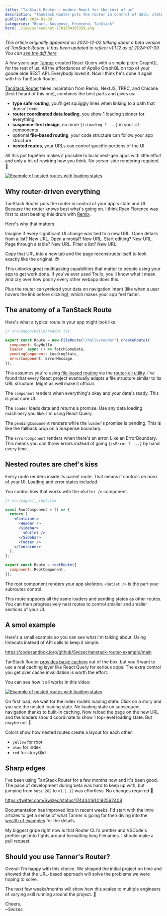 ```yaml
---
title: "TanStack Router – modern React for the rest of us"
description: "TanStack Router puts the router in control of data, state, and UI and it's ... really good."
published: 2024-01-09
categories: "React, Suspense, Frontend, TanStack"
hero: ./img/screenshot-1701534305359.png
---
```


_This article originally appeared on 2023-12-02 talking about a beta version of TanStack Router. It has been updated to reflect v1.1.12 as of 2024-01-09. You can [see the diff here]()_

A few years ago [Tanner](https://twitter.com/tannerlinsley) created React Query with a simple pitch: GraphQL for the rest of us. All the affordances of Apollo GraphQL on top of your goode olde REST API. Everybody loved it. Now I think he's done it again with his TanStack Router.

[TanStack Router](https://tanstack.com/router/v1) takes inspiration from Remix, NextJS, TRPC, and Chicane (first I heard of this one), combines the best parts and gives us:

- **type safe routing**, you'll get squiggly lines when linking to a path that doesn't exist
- **router coordinated data loading**, you show 1 loading spinner for everything
- **suspense-first design**, no more `{isLoading ? ...}` in your UI components
- optional **file-based routing**, your code structure can follow your app structure
- **nested routes**, your URLs can control specific portions of the UI

All this put together makes it possible to build next-gen apps with little effort and only a bit of rewiring how you think. No server-side rendering required 🤘

[![Example of nested routes with loading states](./img/Example-of-nested-routes-with-loading-states-hj5j25.gif)](https://swizec.com/blog/tanstack-router-modern-react-for-the-rest-of-us/)

## Why router-driven everything

TanStack Router puts the router in control of your app's state and UI. Because the router knows best what's going on. I think Ryan Florence was first to start beating this drum with [Remix](https://remix.run).

Here's why that matters:

Imagine if every significant UI change was tied to a new URL. Open details from a list? New URL. Open a modal? New URL. Start editing? New URL. Page through a table? New URL. Filter a list? New URL.

Copy that URL into a new tab and the page reconstructs itself to look exactly like the original. 😍

This unlocks great multitasking capabilities that matter to people using your app to get work done. If you've ever used Trello, you'll know what I mean. And cry over how poorly every other webapp does this.

Plus the router can _preload_ your data on navigation intent (like when a user hovers the link before clicking), which makes your app feel faster.

## The anatomy of a TanStack Route

Here's what a typical route in your app might look like:

```jsx
// src/pages/hello/reader.tsx

export const Route = new FileRoute("/hello/reader").createRoute({
  component: SayHello,
  loader: async () => fetchSomeData,
  pendingComponent: LoadingState,
  errorComponent: ErrorMessage,
});
```

This assumes you're using [file-based routing](https://tanstack.com/router/v1/docs/examples/react/quickstart-file-based) via the [router-cli utility](https://tanstack.com/router/v1/docs/api/router-cli). I've found that every React project eventually adapts a file structure similar to its URL structure. Might as well make it official.

The `component` renders when everything's okay and your data's ready. This is your core UI.

The `loader` loads data and returns a promise. Use any data loading machinery you like. I'm using React Query.

The `pendingComponent` renders while the `loader`'s promise is pending. This is like the fallback prop on a Suspense boundary.

The `errorComponent` renders when there's an error. Like an ErrorBoundary. This means you can throw errors instead of going `{isError ? ...}` by hand every time.

## Nested routes are chef's kiss

Every route renders inside its parent route. That means it controls _an area_ of your UI. Loading and error states included.

You control how that works with the `<Outlet />` component.

```jsx
// src/pages/__root.tsx

const RootComponent = () => {
  return (
    <Container>
      <Header />
      <Sidebar>
        <Outlet />
      </Sidebar>
      <Footer />
    </Container>
  );
};

export const Route = rootRoute({
  component: RootComponent,
});
```

The root component renders your app skeleton. `<Outlet />` is the part your subroutes control.

This route supports all the same loaders and pending states as other routes. You can then progressively nest routes to control smaller and smaller sections of your UI.

## A smol example

Here's a small example so you can see what I'm talking about. Using timeouts instead of API calls to keep it simple.

https://codesandbox.io/p/github/Swizec/tanstack-router-example/main

TanStack Router [provides basic caching](https://tanstack.com/router/v1/docs/guide/data-loading#to-router-cache-or-not-to-router-cache) out of the box, but you'll want to use a real caching layer like React Query for serious apps. The extra control you get over cache invalidation is worth the effort.

You can see how it all works in this video:

[![Example of nested routes with loading states](./img/Example-of-nested-routes-with-loading-states-hga568.gif)](https://swizec.com/blog/tanstack-router-modern-react-for-the-rest-of-us/)

On first load, we wait for the index route’s loading state. Click on a story and you see the nested loading state. No loading state on subsequent navigation thanks to built-in caching. Now reload the page on the new URL and the loaders should coordinate to show 1 top-level loading state. But maybe not 🤔

Colors show how nested routes create a layout for each other.

- `yellow` for root
- `blue` for index
- `red` for story/$id

## Sharp edges

I've been using TanStack Router for a few months now and it's been good. The pace of development during beta was hard to keep up with, but jumping from `beta.282` to `v1.1.12` was effortless. No changes required 💪

https://twitter.com/Swizec/status/1744441614192562408

Documentation has improved lots in recent weeks. I'd start with the intro articles to get a sense of what Tanner is going for then diving into the [wealth of examples](https://tanstack.com/router/v1/docs/examples/react/quickstart) for the details.

My biggest gripe right now is that Router CLI's prettier and VSCode's prettier get into fights around formatting long filenames. I should make a pull request.

## Should you use Tanner's Router?

Overall I'm happy with this choice. We shipped the initial project on time and showed that the URL-based approach will solve the problems we were hoping to solve.

The next few weeks/months will show how this scales to multiple engineers of varying skill running around the project. 🤞

Cheers,<br />
\~Swizec
